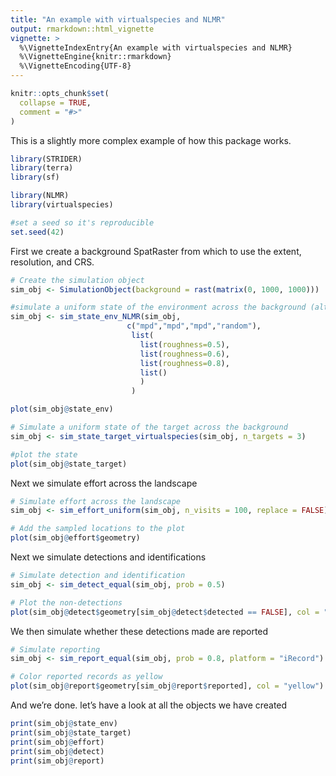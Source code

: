 ```yaml
---
title: "An example with virtualspecies and NLMR"
output: rmarkdown::html_vignette
vignette: >
  %\VignetteIndexEntry{An example with virtualspecies and NLMR}
  %\VignetteEngine{knitr::rmarkdown}
  %\VignetteEncoding{UTF-8}
---
```


```r
knitr::opts_chunk$set(
  collapse = TRUE,
  comment = "#>"
)
```

This is a slightly more complex example of how this package works.

```r
library(STRIDER)
library(terra)
library(sf)

library(NLMR)
library(virtualspecies)

#set a seed so it's reproducible
set.seed(42)
```

First we create a background SpatRaster from which to use the extent, resolution, and CRS.

```r
# Create the simulation object
sim_obj <- SimulationObject(background = rast(matrix(0, 1000, 1000)))

#simulate a uniform state of the environment across the background (although in this example we don't actually use it)
sim_obj <- sim_state_env_NLMR(sim_obj,
                          c("mpd","mpd","mpd","random"),
                           list(
                             list(roughness=0.5),
                             list(roughness=0.6),
                             list(roughness=0.8),
                             list()
                             )
                           )

plot(sim_obj@state_env)

# Simulate a uniform state of the target across the background
sim_obj <- sim_state_target_virtualspecies(sim_obj, n_targets = 3)

#plot the state
plot(sim_obj@state_target)
```

Next we simulate effort across the landscape

```r
# Simulate effort across the landscape
sim_obj <- sim_effort_uniform(sim_obj, n_visits = 100, replace = FALSE)

# Add the sampled locations to the plot
plot(sim_obj@effort$geometry)

```

Next we simulate detections and identifications

```r
# Simulate detection and identification
sim_obj <- sim_detect_equal(sim_obj, prob = 0.5)

# Plot the non-detections
plot(sim_obj@detect$geometry[sim_obj@detect$detected == FALSE], col = "red", pch = 4)

```

We then simulate whether these detections made are reported

```r
# Simulate reporting
sim_obj <- sim_report_equal(sim_obj, prob = 0.8, platform = "iRecord")

# Color reported records as yellow
plot(sim_obj@report$geometry[sim_obj@report$reported], col = "yellow")
```

And we're done. let's have a look at all the objects we have created

```r
print(sim_obj@state_env)
print(sim_obj@state_target)
print(sim_obj@effort)
print(sim_obj@detect)
print(sim_obj@report)
```
